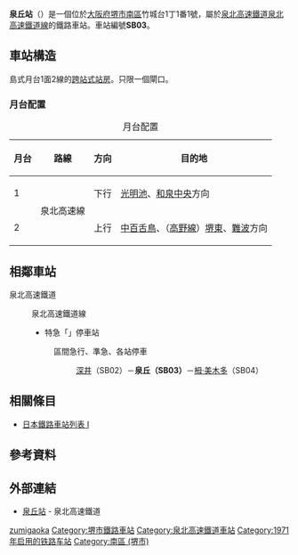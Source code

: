 {{About|位於[[日本|日本]]的泉丘站||泉丘站}}{{NoteTA|1 = zh:泉丘站; zh-cn:泉丘站; zh-tw:泉丘車站; zh-hk:泉丘站; }}
{{日本車站資訊
|公司色     = #007fff
|文字色     = 
|站名       = 泉丘站
|圖片       = Izumigaoka Station 01.jpg
|pxl        = 280px
|圖片說明   = 車站外觀
|日文原名   = 泉ヶ丘
|平假名 = いずみがおか
|羅馬拼音   = Izumigaoka
|副站名    = 
|電報略號   = イス゛ミ
|所在地     = {{JPN}}[[大阪府|大阪府]][[堺市|堺市]][[南區_(堺市)|南區]]竹城台一丁1番1號
|車站構造    = [[地面車站|地面車站]]
|月台配置    = 島式1面2線
|啟用年月日 = 1971年4月1日
|廢站年月日 = 
|乘客人數   = 
|上下車人次   = 42,172
|統計年度   = 2015年
|轉車       = 
|備註       = 
|adjacent = {{Adjacent stations|system=泉北高速鐵道|line=SB|left=深井|right=栂·美木多|note-left=SB02<br />4.1km|note-mid={{南海泉北車站編號|SB|03}}<br />距離[[中百舌鳥站|中百舌鳥]]7.8km|note-right=SB04<br />2.4km}}
}}
'''泉丘站'''（{{jpn|j=泉ヶ丘駅|hg=いずみがおかえき|rm=Izumigaoka eki|f=y}}）是一個位於[[大阪府|大阪府]][[堺市|堺市]][[南區_(堺市)|南區]]竹城台1丁1番1號，屬於[[泉北高速鐵道|泉北高速鐵道]][[泉北高速鐵道線|泉北高速鐵道線]]的鐵路車站。車站編號'''SB03'''。

== 車站構造 ==
島式月台1面2線的[[跨站式站房|跨站式站房]]。只限一個閘口。
=== 月台配置 ===
{| class="wikitable"
|+ 月台配置
|-
!月台!!路線!!方向!!目的地
|-
! 1
|rowspan=2|{{Color|#007fff|■}} 泉北高速線 
|下行
|[[光明池站|光明池]]、[[和泉中央站|和泉中央]]方向
|-
! 2
|上行
|[[中百舌鳥站|中百舌鳥]]、（[[高野線|高野線]]）[[堺東站|堺東]]、[[難波站_(南海)|難波]]方向
|}

== 相鄰車站 ==
; 泉北高速鐵道
: {{Color|#007fff|■}}泉北高速鐵道線
:* {{Color|#f03|■}}特急「{{link-ja|泉北Liner|泉北ライナー}}」停車站
:: {{Color|#009933|■}}區間急行、{{Color|royalblue|■}}準急、{{Color|gray|■}}各站停車
::: [[深井站|深井]]（SB02）－'''泉丘（SB03）'''－[[栂·美木多站|栂·美木多]]（SB04）

== 相關條目 ==
* [[日本鐵路車站列表_I|日本鐵路車站列表 I]]
== 參考資料 ==
{{Reflist}}
== 外部連結 ==
* [http://www.semboku.jp/station/izumigaoka/outline/ 泉丘站] {{Wayback|url=http://www.semboku.jp/station/izumigaoka/outline/ |date=20171021035429 }} - 泉北高速鐵道
{{泉北高速鐵道線}}

{{DEFAULTSORT:Izumigaoka}}
[[Category:日本鐵路車站_I|zumigaoka]]
[[Category:堺市鐵路車站|Category:堺市鐵路車站]]
[[Category:泉北高速鐵道車站|Category:泉北高速鐵道車站]]
[[Category:1971年启用的铁路车站|Category:1971年启用的铁路车站]]
[[Category:南區_(堺市)|Category:南區 (堺市)]]